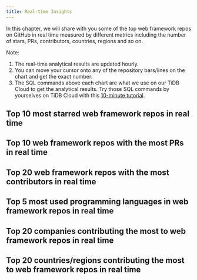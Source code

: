 ```yaml
---
title: Real-time Insights
---
```


In this chapter, we will share with you some of the top web framework repos on GitHub in real time measured by different metrics including the number of stars, PRs, contributors, countries, regions and so on. 
 
Note: 
1. The real-time analytical results are updated hourly. 
2. You can move your cursor onto any of the repository bars/lines on the chart and get the exact number. 
3. The SQL commands above each chart are what we use on our TiDB Cloud to get the analytical results. Try those SQL commands by yourselves on TiDB Cloud with this [10-minute tutorial](/blog/analyze-github-events-on-tidb-cloud-in-10-minutes/).

## Top 10 most starred web framework repos in real time

<CommonChart repo='web_framework_repos' chart='barchart' n={10} category='rt-top10-by-stars' categoryIndex='repo_name' valueIndex='num' formatSql={false} />


## Top 10 web framework repos with the most PRs in real time

<CommonChart repo='web_framework_repos' chart='barchart' n={10} category='rt-top10-by-prs' categoryIndex='repo_name' valueIndex='num' formatSql={false} />


## Top 20 web framework repos with the most contributors in real time

<CommonChart repo='web_framework_repos' chart='barchart' n={20} category='rt-top20-by-developers' categoryIndex='repo_name' valueIndex='num' formatSql={false} />



## Top 5 most used programming languages in web framework repos in real time

<CommonChart repo='web_framework_repos' chart='barchart' n={5} category='rt-top5-languages' categoryIndex='language' valueIndex='num' formatSql={false} />


## Top 20 companies contributing the most to web framework repos in real time


<CommonChart repo='web_framework_repos' chart='barchart' n={20} category='rt-top20-companies' categoryIndex='company' valueIndex='num' formatSql={false} />


## Top 20 countries/regions contributing the most to web framework repos in real time

<CommonChart repo='web_framework_repos' chart='barchart' n={20} category='rt-top20-countries' categoryIndex='country' valueIndex='num' formatSql={false} />
